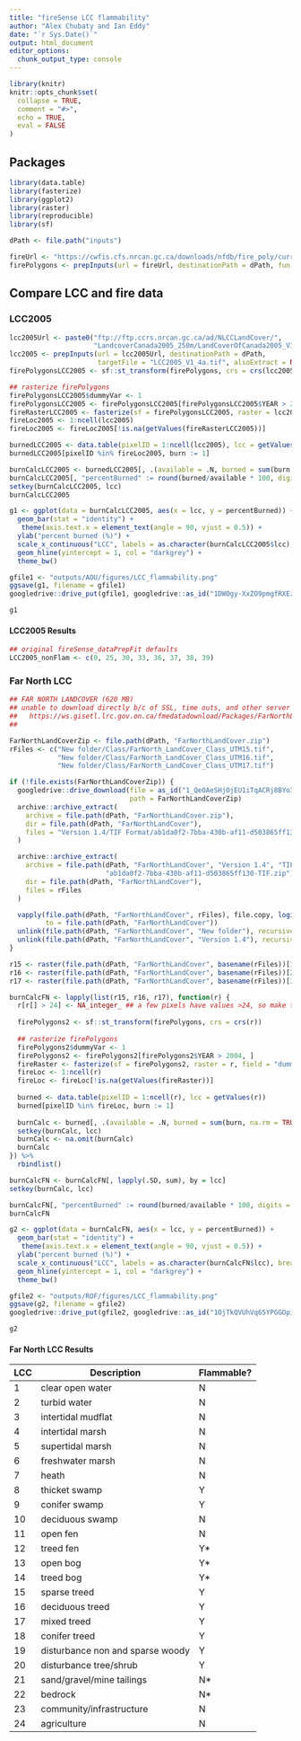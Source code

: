```yaml
---
title: "fireSense LCC flammability"
author: "Alex Chubaty and Ian Eddy"
date: "`r Sys.Date()`"
output: html_document
editor_options: 
  chunk_output_type: console
---
```


<!-- based on similar vignette in 'fireSenseUtils' package -->

```r
library(knitr)
knitr::opts_chunk$set(
  collapse = TRUE,
  comment = "#>",
  echo = TRUE,
  eval = FALSE
)
```

## Packages

```r
library(data.table)
library(fasterize)
library(ggplot2)
library(raster)
library(reproducible)
library(sf)

dPath <- file.path("inputs")
```

```r
fireUrl <- "https://cwfis.cfs.nrcan.gc.ca/downloads/nfdb/fire_poly/current_version/NFDB_poly.zip"
firePolygons <- prepInputs(url = fireUrl, destinationPath = dPath, fun = "sf::read_sf")
```

## Compare LCC and fire data

### LCC2005

```r
lcc2005Url <- paste0("ftp://ftp.ccrs.nrcan.gc.ca/ad/NLCCLandCover/",
                     "LandcoverCanada2005_250m/LandCoverOfCanada2005_V1_4.zip")
lcc2005 <- prepInputs(url = lcc2005Url, destinationPath = dPath,
                      targetFile = "LCC2005_V1_4a.tif", alsoExtract = NA)
firePolygonsLCC2005 <- sf::st_transform(firePolygons, crs = crs(lcc2005))

## rasterize firePolygons
firePolygonsLCC2005$dummyVar <- 1
firePolygonsLCC2005 <- firePolygonsLCC2005[firePolygonsLCC2005$YEAR > 2004, ]
fireRasterLCC2005 <- fasterize(sf = firePolygonsLCC2005, raster = lcc2005, field = "dummyVar")
fireLoc2005 <- 1:ncell(lcc2005)
fireLoc2005 <- fireLoc2005[!is.na(getValues(fireRasterLCC2005))]

burnedLCC2005 <- data.table(pixelID = 1:ncell(lcc2005), lcc = getValues(lcc2005))
burnedLCC2005[pixelID %in% fireLoc2005, burn := 1]

burnCalcLCC2005 <- burnedLCC2005[, .(available = .N, burned = sum(burn, na.rm = TRUE)), .(lcc)]
burnCalcLCC2005[, "percentBurned" := round(burned/available * 100, digits = 3)]
setkey(burnCalcLCC2005, lcc)
burnCalcLCC2005
```

```r
g1 <- ggplot(data = burnCalcLCC2005, aes(x = lcc, y = percentBurned)) + 
  geom_bar(stat = "identity") + 
   theme(axis.text.x = element_text(angle = 90, vjust = 0.5)) +
  ylab("percent burned (%)") + 
  scale_x_continuous("LCC", labels = as.character(burnCalcLCC2005$lcc), breaks = burnCalcLCC2005$lcc) + 
  geom_hline(yintercept = 1, col = "darkgrey") +
  theme_bw()

gfile1 <- "outputs/AOU/figures/LCC_flammability.png"
ggsave(g1, filename = gfile1)
googledrive::drive_put(gfile1, googledrive::as_id("1DWOgy-XxZO9pmgfRXEzHJPX7jU4x3Vki"))

g1
```

#### LCC2005 Results

```r
## original fireSense_dataPrepFit defaults
LCC2005_nonFlam <- c(0, 25, 30, 33, 36, 37, 38, 39)
```

### Far North LCC

```r
## FAR NORTH LANDCOVER (620 MB)
## unable to download directly b/c of SSL, time outs, and other server problems
##   https://ws.gisetl.lrc.gov.on.ca/fmedatadownload/Packages/FarNorthLandCover.zip
##

FarNorthLandCoverZip <- file.path(dPath, "FarNorthLandCover.zip")
rFiles <- c("New folder/Class/FarNorth_LandCover_Class_UTM15.tif",
            "New folder/Class/FarNorth_LandCover_Class_UTM16.tif",
            "New folder/Class/FarNorth_LandCover_Class_UTM17.tif")

if (!file.exists(FarNorthLandCoverZip)) {
  googledrive::drive_download(file = as_id("1_QeOAeSHjOjEU1iTqACRj8BYo3ysQKUi"),
                              path = FarNorthLandCoverZip)
  archive::archive_extract(
    archive = file.path(dPath, "FarNorthLandCover.zip"),
    dir = file.path(dPath, "FarNorthLandCover"),
    files = "Version 1.4/TIF Format/ab1da0f2-7bba-430b-af11-d503865ff130-TIF.zip"
  )

  archive::archive_extract(
    archive = file.path(dPath, "FarNorthLandCover", "Version 1.4", "TIF Format",
                        "ab1da0f2-7bba-430b-af11-d503865ff130-TIF.zip"),
    dir = file.path(dPath, "FarNorthLandCover"),
    files = rFiles
  )

  vapply(file.path(dPath, "FarNorthLandCover", rFiles), file.copy, logical(1),
         to = file.path(dPath, "FarNorthLandCover"))
  unlink(file.path(dPath, "FarNorthLandCover", "New folder"), recursive = TRUE)
  unlink(file.path(dPath, "FarNorthLandCover", "Version 1.4"), recursive = TRUE)
}

r15 <- raster(file.path(dPath, "FarNorthLandCover", basename(rFiles))[1])
r16 <- raster(file.path(dPath, "FarNorthLandCover", basename(rFiles))[2])
r17 <- raster(file.path(dPath, "FarNorthLandCover", basename(rFiles))[3])

burnCalcFN <- lapply(list(r15, r16, r17), function(r) {
  r[r[] > 24] <- NA_integer_ ## a few pixels have values >24, so make them NA
  
  firePolygons2 <- sf::st_transform(firePolygons, crs = crs(r))
  
  ## rasterize firePolygons
  firePolygons2$dummyVar <- 1
  firePolygons2 <- firePolygons2[firePolygons2$YEAR > 2004, ]
  fireRaster <- fasterize(sf = firePolygons2, raster = r, field = "dummyVar")
  fireLoc <- 1:ncell(r)
  fireLoc <- fireLoc[!is.na(getValues(fireRaster))]
  
  burned <- data.table(pixelID = 1:ncell(r), lcc = getValues(r))
  burned[pixelID %in% fireLoc, burn := 1]
  
  burnCalc <- burned[, .(available = .N, burned = sum(burn, na.rm = TRUE)), .(lcc)]
  setkey(burnCalc, lcc)
  burnCalc <- na.omit(burnCalc)
  burnCalc
}) %>%
  rbindlist()

burnCalcFN <- burnCalcFN[, lapply(.SD, sum), by = lcc]
setkey(burnCalc, lcc)

burnCalcFN[, "percentBurned" := round(burned/available * 100, digits = 3)]
burnCalcFN
```

```r
g2 <- ggplot(data = burnCalcFN, aes(x = lcc, y = percentBurned)) + 
  geom_bar(stat = "identity") + 
   theme(axis.text.x = element_text(angle = 90, vjust = 0.5)) +
  ylab("percent burned (%)") + 
  scale_x_continuous("LCC", labels = as.character(burnCalcFN$lcc), breaks = burnCalcFN$lcc) + 
  geom_hline(yintercept = 1, col = "darkgrey") +
  theme_bw()

gfile2 <- "outputs/ROF/figures/LCC_flammability.png"
ggsave(g2, filename = gfile2)
googledrive::drive_put(gfile2, googledrive::as_id("1OjTkQVUhVq65YPGGOpijZ1ifeRWCwBA4"))

g2
```

#### Far North LCC Results

| LCC | Description                      | Flammable? |
|-----|----------------------------------|------------|
| 1   | clear open water                 | N          |
| 2   | turbid water                     | N          |
| 3   | intertidal mudflat               | N          |
| 4   | intertidal marsh                 | N          |
| 5   | supertidal marsh                 | N          |
| 6   | freshwater marsh                 | N          |
| 7   | heath                            | N          |
| 8   | thicket swamp                    | Y          |
| 9   | conifer swamp                    | Y          |
| 10  | deciduous swamp                  | N          |
| 11  | open fen                         | N          |
| 12  | treed fen                        | Y\*        |
| 13  | open bog                         | Y\*        |
| 14  | treed bog                        | Y\*        |
| 15  | sparse treed                     | Y          |
| 16  | deciduous treed                  | Y          |
| 17  | mixed treed                      | Y          |
| 18  | conifer treed                    | Y          |
| 19  | disturbance non and sparse woody | Y          |
| 20  | disturbance tree/shrub           | Y          |
| 21  | sand/gravel/mine tailings        | N\*        |
| 22  | bedrock                          | N\*        |
| 23  | community/infrastructure         | N          |
| 24  | agriculture                      | N          |
